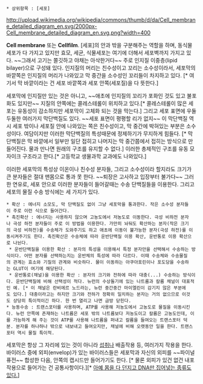  * 상위항목 : [세포]

http://upload.wikimedia.org/wikipedia/commons/thumb/d/da/Cell_membrane_detailed_diagram_en.svg/2000px-Cell_membrane_detailed_diagram_en.svg.png?width=400

'''Cell membrane''' 또는 '''Cellfilm'''. [세포]의 안과 밖을 구분해주는 역할을 하며, 동식물 세포가 다 가지고 있지만 효모, 세균, 식물세포는 여기에 더해서 세포벽까지 가지고 있다. ~~그래서 고기는 쫄깃하고 야채는 아삭한거다~~ 주로 인지질 이중층(lipid bilayer)으로 구성돼 있다. 인지질의 머리는 친수성이고 꼬리는 소수성이라서, 세포막의 바깥쪽은 인지질의 머리가 나와있고 막 중간을 소수성인 꼬리들이 차지하고 있다. [* 여기서 막 바깥이라는 건 세포 바깥쪽과 세포 안쪽(세포질)을 다 뜻한다.]

세포막에 인지질만 있는 것은 아니고, ~~애초에 인지질의 꼬리가 포화인 것도 있고 불포화도 있지만~~ 지질의 안쪽에는 콜레스테롤이 위치하고 있다.[* 콜레스테롤이 많은 세포는 유동성이 감소하지만 세포막이 고체화 되는 것을 막는다.] 그리고 세포 표면에 우둘두둘한 여러가지 막단백질도 있다. ~~세포 표면이 평평할 리가 없지~~ 이 막단백질 역시 세포 밖이나 세포질 안에 나와있는 쪽은 친수성이고, 막 중간에 박혀있는 부분은 소수성이다. 여담이지만 이러한 막단백질의 특성때문에 정제하기가 무지하게 힘들다. [* 막단백질은 막 바깥에서 일부만 일단 접히고 나머지는 막 중간쯤에서 접히는 방식으로 만들어진다. 물과 만나면 원래의 구조를 유지할 수 없다.] 이러한 총제적인 구조를 유동 모자이크 구조라고 한다.[* 고등학교 생물과학 교과에도 나와있다.]

이러한 세포막의 특성상 이온이나 친수성 분자들, 그리고 소수성이라 할지라도 크기가 큰 분자들은 절대 맨몸으로 통과 못 한다. ~~퇴장은 고사하고 입장부터 불가다~~ 그러한 연유로, 세포 안으로 이러한 분자들이 들어갈때는 수송 단백질들을 이용한다. 
그리고 세포의 물질 수송 방식에는 세 가지가 있다.

 * 확산 : 에너지 소모도, 막 단백질도 없이 그냥 세포막을 통과한다. 작은 소수성 분자들이 주로 이런 식으로 들어간다. 
 * 촉진확산 : 에너지는 사용하지 않으며 고농도에서 저농도로 이동한다. 극성 비하전 분자나 극성 하전 분자들이 주로 이 방법을 이용한다. 가만히 놔둬도 확산하는 분자(작은 크기의 극성 비하전)를 수송체가 도와주기도 하고 애초에 이동이 불가능한 분자(극성 하전)를 이동시켜주기도 한다. 촉진확산은 수송체에 따라 운반단백질 이용 확산, 운반통로 이용 확산으로 나뉜다.
  * 운반단백질을 이용한 확산 : 분자의 특성을 이용해서 특정 분자만을 선택해서 수송하는 방식이다. 어떤 분자를 선택하는지는 운반체의 특성에 따라 다르다. 이때 수송체와 수송물질의 관계는 효소와 기질의 관계와 비슷하다. 물이 이동하는 아쿠아포린이나 포도당을 수송하는 GLUT이 여기에 해당된다.
  * 운반통로(채널)을 이용한 확산 : 분자의 크기와 전하에 따라 대충(...) 수송하는 방식이다. 운반단백질에 비해 선택성이 적다. 뉴런의 수상돌기에 있는 나트륨과 칼륨 채널이 대표적인 예. [* 이 채널은 란비에르 노드라는, 뉴런 중간중간 마이엘린이 감기지 않은 부분에도 있다.] 대충이라고는 하지만 크기와 전하가 정확히 일치하는 분자는 거의 없으므로 이것도 상당히 특이적이긴 하다. 한 번 열리고 나면 금방 닫힌다. 
 * 능동수송 : 트랜스포터를 사용하며, ATP를 사용해 저농도에서 고농도로 물질을 이동시킨다. 뉴런 안쪽에 존재하는 나트륨은 세포 밖의 나트륨보다 저농도이고 칼륨은 고농도인데, 이를 가능하게 해 주는 것이 ATP를 사용해 나트륨을 퍼내고 칼륨을 들여오는 트랜스포터 덕분. 분자를 하나하나 밖으로 내보내고 들여오지만, 채널에 비해 오랫동안 일을 한다. 트랜스포터 역시 물질 특이적. 

세포막은 항상 그 자리에 있는 것이 아니라 [[세포내 섭취|섭취]]나 배출작용 등, 여러가지 작용을 한다. 바이러스 중에 외피(envelop)가 있는 바이러스들은 세포막과 자신의 외피를 ~~파이널 퓨전~~ 합성한 다음, 안쪽의 캡시드만 들어가기도 한다. [* 물론 외피가 있건 없건 내포작용으로 들어가는 건 공통사항이다.][* [[박테리오파지|아예 몸을 다 던지고 DNA만 집어넣는 종류도 있다.]]] 
